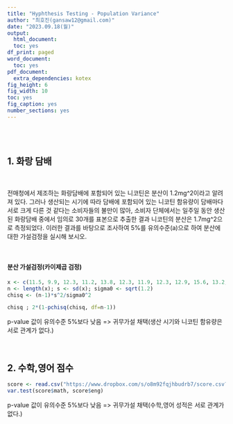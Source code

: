 ```yaml
---
title: "Hyphthesis Testing - Population Variance"
author: "최호진(gansaw12@gmail.com)"
date: "2023.09.18(월)"
output:
  html_document:
  toc: yes
df_print: paged
word_document:
  toc: yes
pdf_document:
  extra_dependencies: kotex
fig_height: 6
fig_width: 10
toc: yes
fig_caption: yes
number_sections: yes
---
```


<br>
<br>


## 1. 화랑 담배

<br>

전매청에서 제조하는 화랑담배에 포함되어 있는 니코틴은 분산이 1.2mg^2이라고 알려져 있다. 그러나 생산되는 시기에 따라 담배에 포함되어 있는 니코틴 함유량이 담배마다 서로 크게 다른 것 같다는 소비자들의 불만이 많아, 소비자 단체에서는 일주일 동안 생산된 화랑담배 중에서 임의로 30개를 표본으로 추출한 결과 니코틴의 분산은 1.7mg^2으로 측정되었다. 이러한 결과를 바탕으로 조사하여 5%를 유의수준(a)으로 하여 분산에 대한 가설검정을 실시해 보시오.

<br>


#### 분산 가설검정(카이제곱 검정)
```R
x <- c(11.5, 9.9, 12.3, 11.2, 13.8, 12.3, 11.9, 12.3, 12.9, 15.6, 13.2, 11.9, 12.8, 13.8, 11.5, 12.4, 12.3, 12.3, 10.5, 12.3, 12.7, 12.8, 13.2, 14.9, 9.8, 12.3, 14.2, 11.9, 14.2, 13.6)
n <- length(x); s <- sd(x); sigma0 <- sqrt(1.2)
chisq <- (n-1)*s^2/sigma0^2

chisq ; 2*(1-pchisq(chisq, df=n-1))
```
p-value 값이 유의수준 5%보다 낮음 => 귀무가설 채택(생산 시기와 니코틴 함유량은 서로 관계가 없다.)

<br>


## 2. 수학,영어 점수
```R
score <- read.csv("https://www.dropbox.com/s/o8m92fqjhbudrb7/score.csv?dl=1", header=F, col.names=c("math", "eng"))
var.test(score$math, score$eng)
```
p-value 값이 유의수준 5%보다 낮음 => 귀무가설 채택(수학,영어 성적은 서로 관계가 없다.)